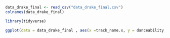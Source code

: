 ```r
data_drake_final <- read_csv("data_drake_final.csv")
colnames(data_drake_final)
```

```r
library(tidyverse)
```

```r
ggplot(data = data_drake_final , aes(x =track_name.x, y = danceability, color = on_chart)) + geom_point()
```

